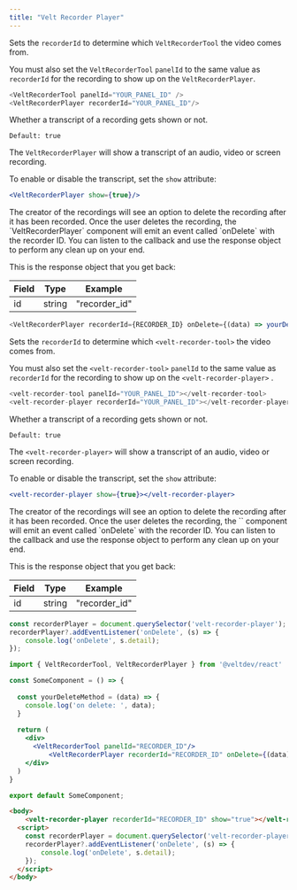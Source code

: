 ```yaml
---
title: "Velt Recorder Player"
---
```



<Tabs>

<Tab title="React / Next.js">

<Steps>
<Step title="Recorder Panel Id">

Sets the `recorderId` to determine which `VeltRecorderTool` the video comes from.

You must also set the `VeltRecorderTool` `panelId` to the same value as `recorderId` for the recording to show up on the `VeltRecorderPlayer`.

```js
<VeltRecorderTool panelId="YOUR_PANEL_ID" />
<VeltRecorderPlayer recorderId="YOUR_PANEL_ID"/>
```

</Step>

<Step title="Show Transcript">
Whether a transcript of a recording gets shown or not.

`Default: true`

The `VeltRecorderPlayer` will show a transcript of an audio, video or screen recording.

To enable or disable the transcript, set the `show` attribute:

```jsx
<VeltRecorderPlayer show={true}/>
```


</Step>


<Step title="onDelete callback">
The creator of the recordings will see an option to delete the recording after it has been recorded. Once the user deletes the recording, the `VeltRecorderPlayer` component will emit an event called `onDelete` with the recorder ID. You can listen to the callback and use the response object to perform any clean up on your end. 

This is the response object that you get back:

| Field    | Type                          | Example       |
| -------- | ------------------------------| --------------|
| id       | string                        | "recorder_id" |

```js
<VeltRecorderPlayer recorderId={RECORDER_ID} onDelete={(data) => yourDeleteMethod(data)} />
```

</Step>


</Steps>

</Tab>

<Tab title="HTML">

<Steps>

<Step title="Recorder Panel Id">

Sets the `recorderId` to determine which `<velt-recorder-tool>` the video comes from.

You must also set the `<velt-recorder-tool>`  `panelId` to the same value as `recorderId` for the recording to show up on the `<velt-recorder-player>` .

```js
<velt-recorder-tool panelId="YOUR_PANEL_ID"></velt-recorder-tool>
<velt-recorder-player recorderId="YOUR_PANEL_ID"></velt-recorder-player>
```

</Step>


<Step title="Show Transcript">
Whether a transcript of a recording gets shown or not.

`Default: true`

The `<velt-recorder-player>` will show a transcript of an audio, video or screen recording.

To enable or disable the transcript, set the `show` attribute:

```jsx
<velt-recorder-player show={true}></velt-recorder-player>
```


</Step>


<Step title="onDelete callback">
The creator of the recordings will see an option to delete the recording after it has been recorded. Once the user deletes the recording, the `<velt-recorder-player>` component will emit an event called `onDelete` with the recorder ID. You can listen to the callback and use the response object to perform any clean up on your end. 

This is the response object that you get back:

| Field    | Type                          | Example       |
| -------- | ------------------------------| --------------|
| id       | string                        | "recorder_id" |

```js
const recorderPlayer = document.querySelector('velt-recorder-player');
recorderPlayer?.addEventListener('onDelete', (s) => {
    console.log('onDelete', s.detail);
});
```

</Step>


</Steps>

</Tab>

</Tabs>



<RequestExample>

```jsx React / Next.js
import { VeltRecorderTool, VeltRecorderPlayer } from '@veltdev/react'

const SomeComponent = () => {
  
  const yourDeleteMethod = (data) => {
    console.log('on delete: ', data);
  }
   
  return (
  	<div>
      <VeltRecorderTool panelId="RECORDER_ID"/>
		  <VeltRecorderPlayer recorderId="RECORDER_ID" onDelete={(data) => yourDeleteMethod(data)} show={true}/>
    </div>
  )
}

export default SomeComponent;
```


```html HTML
<body>
    <velt-recorder-player recorderId="RECORDER_ID" show="true"></velt-recorder-player>
  <script>
    const recorderPlayer = document.querySelector('velt-recorder-player');
    recorderPlayer?.addEventListener('onDelete', (s) => {
        console.log('onDelete', s.detail);
    });
  </script>
</body>   
```

</RequestExample>